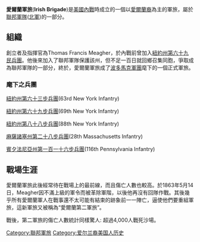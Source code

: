 '''愛爾蘭軍旅'''('''Irish Brigade''')是[[南北战争|美國內戰]]時成立的一個以[[愛爾蘭裔美國人|愛爾蘭裔]]為主的軍旅，屬於[[美国陆军|聯邦軍隊]]([[联邦军|北軍]])的一部分。

==組織==
創立者及指揮官為Thomas Francis Meagher，於內戰前曾加入[[紐約州第六十九民兵團|紐約州第六十九民兵團]]。他後來加入了聯邦軍隊保護該州，但不足一百日就回鄉召集同胞，爭取成為聯邦軍隊的一部分，終於，愛爾蘭軍旅成了[[波多馬克軍團|波多馬克軍團]]麾下的一個正式軍旅。

===麾下之兵團===
[[紐約州第六十三步兵團|紐約州第六十三步兵團]](63rd New York Infantry)

[[紐約州第六十九步兵團|紐約州第六十九步兵團]](69th New York Infantry)

[[紐約州第八十八步兵團|紐約州第八十八步兵團]](88th New York Infantry)

[[麻薩諸塞州第二十八步兵團|麻薩諸塞州第二十八步兵團]](28th Massachusetts Infantry)

[[賓夕法尼亞州第一百一十六步兵團|賓夕法尼亞州第一百一十六步兵團]](116th Pennsylvania Infantry)

==戰場生涯==
愛爾蘭軍旅此後經常待在戰場上的最前線，而且傷亡人數也較高。於1863年5月14日，Meagher因不滿上級的軍令而被革除軍階，以後他再沒有回隊作戰。其後幾乎所有愛爾蘭軍人在戰事還不太可能有結束的跡象前一一陣亡，逼使他們要重組軍旅，這新軍旅又被稱為“愛爾蘭第二軍旅”。

戰後，第二軍旅的傷亡人數統計同樣驚人: 超過4,000人戰死沙場。

[[Category:聯邦軍旅|Category:聯邦軍旅]]
[[Category:爱尔兰裔美国人历史|Category:爱尔兰裔美国人历史]]